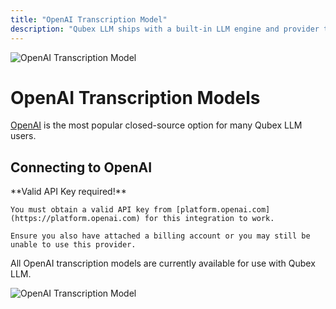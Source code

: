 ```yaml
---
title: "OpenAI Transcription Model"
description: "Qubex LLM ships with a built-in LLM engine and provider that enables you to download popular and highly-rated LLMs like LLama-3, Phi-3 and more that can run locally on your CPU and GPU."
---
```



<Image
  src="/images/Qubex LLM-setup/transcription-model-configuration/cloud/openai/header-image.png"
  height={1080}
  width={1920}
  quality={100}
  alt="OpenAI Transcription Model"
/>

# OpenAI Transcription Models

[OpenAI](https://OpenAI.com) is the most popular closed-source option for many Qubex LLM users.

## Connecting to OpenAI

<Callout type="info" emoji="️💡">
  **Valid API Key required!**

    You must obtain a valid API key from [platform.openai.com](https://platform.openai.com) for this integration to work.

    Ensure you also have attached a billing account or you may still be unable to use this provider.

</Callout>

All OpenAI transcription models are currently available for use with Qubex LLM.

<Image
  src="/images/Qubex LLM-setup/transcription-model-configuration/cloud/openai/openai-transcription.png"
  height={1080}
  width={1920}
  quality={100}
  alt="OpenAI Transcription Model"
/>
